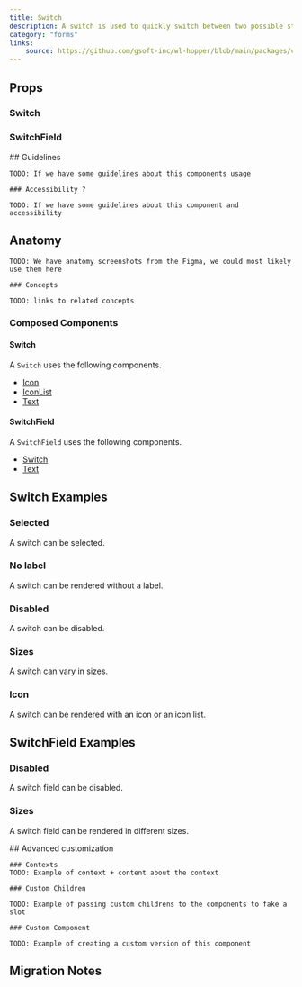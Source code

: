 ```yaml
---
title: Switch
description: A switch is used to quickly switch between two possible states.
category: "forms"
links:
    source: https://github.com/gsoft-inc/wl-hopper/blob/main/packages/components/src/switch/src/Switch.tsx
---
```


<Example src="switch/docs/switch/preview" isOpen />

## Props

### Switch

<PropTable component="Switch" />

### SwitchField

<PropTable component="SwitchField" />

<FeatureFlag flag="next">
    ## Guidelines

    TODO: If we have some guidelines about this components usage

    ### Accessibility ?

    TODO: If we have some guidelines about this component and accessibility
</FeatureFlag>

## Anatomy

<FeatureFlag flag="rc">

    TODO: We have anatomy screenshots from the Figma, we could most likely use them here

    ### Concepts

    TODO: links to related concepts
</FeatureFlag>

### Composed Components

#### Switch

A `Switch` uses the following components.

- [Icon](./Icon)
- [IconList](./IconList)
- [Text](./Text)

#### SwitchField

A `SwitchField` uses the following components.

- [Switch](#props-switch)
- [Text](./Text)

## Switch Examples

### Selected

A switch can be selected.

<Example src="switch/docs/switch/selected" />

### No label

A switch can be rendered without a label.

<Example src="switch/docs/switch/nolabel" />

### Disabled

A switch can be disabled.

<Example src="switch/docs/switch/disabled" />

### Sizes

A switch can vary in sizes.

<Example src="switch/docs/switch/sizes" />

### Icon

A switch can be rendered with an icon or an icon list.

<Example src="switch/docs/switch/icons" />

## SwitchField Examples

### Disabled

A switch field can be disabled.

<Example src="switch/docs/switchfield/disabled" />

### Sizes

A switch field can be rendered in different sizes.

<Example src="switch/docs/switchfield/sizes" />

<FeatureFlag flag="next">
    ## Advanced customization

    ### Contexts
    TODO: Example of context + content about the context

    ### Custom Children

    TODO: Example of passing custom childrens to the components to fake a slot

    ### Custom Component

    TODO: Example of creating a custom version of this component
</FeatureFlag>

## Migration Notes

<MigrateGuide src="switch/docs/migration-notes" />
